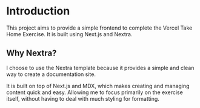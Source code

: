 # Introduction

This project aims to provide a simple frontend to complete the Vercel Take Home Exercise. It is built using Next.js and Nextra.

## Why Nextra?

I choose to use the Nextra template because it provides a simple and clean way to create a documentation site.

It is built on top of Next.js and MDX, which makes creating and managing content quick and easy. Allowing me to focus primarily on the exercise itself, without having to deal with much styling for formatting.
